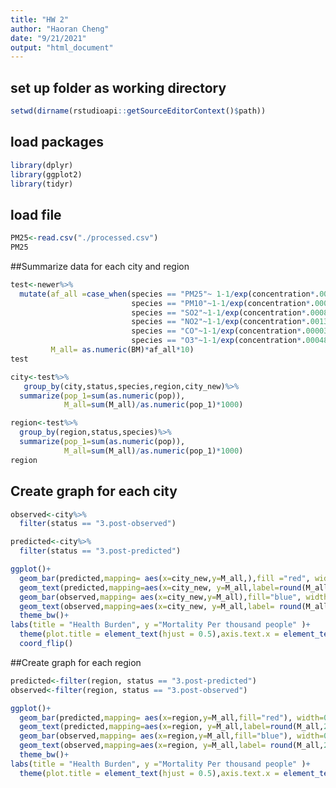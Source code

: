 ```yaml
---
title: "HW 2"
author: "Haoran Cheng"
date: "9/21/2021"
output: "html_document"
---
```

## set up folder as working directory
```r
setwd(dirname(rstudioapi::getSourceEditorContext()$path))
```

## load packages
```r
library(dplyr)
library(ggplot2)
library(tidyr)
```

## load file
```r
PM25<-read.csv("./processed.csv")
PM25
```


##Summarize data for each city and region
```r
test<-newer%>%
  mutate(af_all =case_when(species == "PM25"~ 1-1/exp(concentration*.00032),
                           species == "PM10"~1-1/exp(concentration*.00038),
                           species == "SO2"~1-1/exp(concentration*.00081*2.62),
                           species == "NO2"~1-1/exp(concentration*.0013*1.88),
                           species == "CO"~1-1/exp(concentration*.000037*1.145),
                           species == "O3"~1-1/exp(concentration*.00048*2)),
         M_all= as.numeric(BM)*af_all*10)
test

city<-test%>%  
   group_by(city,status,species,region,city_new)%>%
  summarize(pop_1=sum(as.numeric(pop)),
            M_all=sum(M_all)/as.numeric(pop_1)*1000)

region<-test%>%
  group_by(region,status,species)%>%
  summarize(pop_1=sum(as.numeric(pop)),
            M_all=sum(M_all)/as.numeric(pop_1)*1000)
region
```

## Create graph for each city
```r
observed<-city%>%
  filter(status == "3.post-observed")

predicted<-city%>%
  filter(status == "3.post-predicted")

ggplot()+
  geom_bar(predicted,mapping= aes(x=city_new,y=M_all,),fill ="red", width=0.3,position = position_stack(),stat = "identity")+
  geom_text(predicted,mapping=aes(x=city_new, y=M_all,label=round(M_all,2),group=species), position=position_stack(vjust= .5),size=2)+
  geom_bar(observed,mapping= aes(x=city_new,y=M_all),fill="blue", width=0.3,position = position_stack(),stat = "identity")+
  geom_text(observed,mapping=aes(x=city_new, y=M_all,label= round(M_all,2),group=species), position=position_stack(vjust=.5),size=2)+
  theme_bw()+
labs(title = "Health Burden", y ="Mortality Per thousand people" )+ 
  theme(plot.title = element_text(hjust = 0.5),axis.text.x = element_text(vjust = 0.5, hjust=1))+
  coord_flip()


```

##Create graph for each region
```r
predicted<-filter(region, status == "3.post-predicted")
observed<-filter(region, status == "3.post-observed")

ggplot()+
  geom_bar(predicted,mapping= aes(x=region,y=M_all,fill="red"), width=0.6,position = position_stack(),stat = "identity")+
  geom_text(predicted,mapping=aes(x=region, y=M_all,label=round(M_all,2),group=species), position=position_stack(vjust= .5),size=2.5)+
  geom_bar(observed,mapping= aes(x=region,y=M_all,fill="blue"), width=0.6,position = position_stack(),stat = "identity")+
  geom_text(observed,mapping=aes(x=region, y=M_all,label= round(M_all,2),group=species), position=position_stack(vjust=.5),size=2.5)+
  theme_bw()+
labs(title = "Health Burden", y ="Mortality Per thousand people" )+ 
  theme(plot.title = element_text(hjust = 0.5),axis.text.x = element_text(angle = 90, vjust = 0.5, hjust=1))

```



